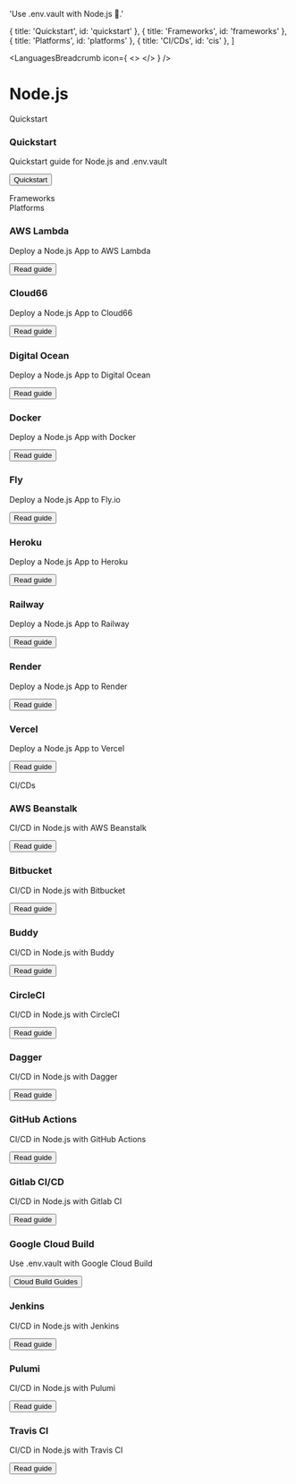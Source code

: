

  'Use .env.vault with Node.js 🚀.'

  { title: 'Quickstart', id: 'quickstart' },
  { title: 'Frameworks', id: 'frameworks' },
  { title: 'Platforms', id: 'platforms' },
  { title: 'CI/CDs', id: 'cis' },
]

<LanguagesBreadcrumb icon={
  <>
    <NodeIcon className="h-9 w-9 text-[#339933]"/>
  </>
} />
# Node.js
<GuideHeading lead={description} />

<div className="my-16 xl:max-w-none">
  <Heading level={2} id="quickstart">
    Quickstart
  </Heading>
  <div className="not-prose mt-4 grid grid-cols-1 gap-x-6 gap-y-10 border-t border-zinc-900/5 pt-10 dark:border-white/5 sm:grid-cols-2 xl:max-w-none xl:grid-cols-3">
    <div key="quickstart" className="flex flex-row-reverse gap-6">
      <div className="flex-auto">
        <h3 className="text-sm font-semibold text-zinc-900 dark:text-white">
          Quickstart
        </h3>
        <p className="mt-1 text-sm text-zinc-600 dark:text-zinc-400">Quickstart guide for Node.js and .env.vault</p>
        <p className="mt-4"><Button href="/docs/quickstart" variant="text" arrow="right">Quickstart</Button></p>
      </div>
      <NodeIcon className="h-9 w-9 text-[#339933]"/>
    </div>
  </div>
  <Heading level={2} id="frameworks">
    Frameworks
  </Heading>
  <div className="not-prose mt-4 grid grid-cols-1 gap-x-6 gap-y-10 border-t border-zinc-900/5 pt-10 dark:border-white/5 sm:grid-cols-2 xl:max-w-none xl:grid-cols-3">
    <FrameworksNodejs />
  </div>
  <Heading level={2} id="platforms">
    Platforms
  </Heading>
  <div className="not-prose mt-4 grid grid-cols-1 gap-x-6 gap-y-10 border-t border-zinc-900/5 pt-10 dark:border-white/5 sm:grid-cols-2 xl:max-w-none xl:grid-cols-3">
    <div key="aws-lambda" className="flex flex-row-reverse gap-6">
      <div className="flex-auto">
        <h3 className="text-sm font-semibold text-zinc-900 dark:text-white">
          AWS Lambda
        </h3>
        <p className="mt-1 text-sm text-zinc-600 dark:text-zinc-400">Deploy a Node.js App to AWS Lambda</p>
        <p className="mt-4"><Button href="/docs/languages/nodejs/aws-lambda" variant="text" arrow="right">Read guide</Button></p>
      </div>
      <AwsIcon className="h-9 w-9 text-[#FF9900]"/>
    </div>
    <div key="cloud66" className="flex flex-row-reverse gap-6">
      <div className="flex-auto">
        <h3 className="text-sm font-semibold text-zinc-900 dark:text-white">
          Cloud66
        </h3>
        <p className="mt-1 text-sm text-zinc-600 dark:text-zinc-400">Deploy a Node.js App to Cloud66</p>
        <p className="mt-4"><Button href="/docs/languages/nodejs/cloud66" variant="text" arrow="right">Read guide</Button></p>
      </div>
      <Cloud66Icon className="h-9 w-9 text-[#3C72B9]"/>
    </div>
    <div key="digital-ocean" className="flex flex-row-reverse gap-6">
      <div className="flex-auto">
        <h3 className="text-sm font-semibold text-zinc-900 dark:text-white">
          Digital Ocean
        </h3>
        <p className="mt-1 text-sm text-zinc-600 dark:text-zinc-400">Deploy a Node.js App to Digital Ocean</p>
        <p className="mt-4"><Button href="/docs/languages/nodejs/digital-ocean" variant="text" arrow="right">Read guide</Button></p>
      </div>
      <DigitalOceanIcon className="h-9 w-9 text-[#0080FF]"/>
    </div>
    <div key="docker" className="flex flex-row-reverse gap-6">
      <div className="flex-auto">
        <h3 className="text-sm font-semibold text-zinc-900 dark:text-white">
          Docker
        </h3>
        <p className="mt-1 text-sm text-zinc-600 dark:text-zinc-400">Deploy a Node.js App with Docker</p>
        <p className="mt-4"><Button href="/docs/languages/nodejs/docker" variant="text" arrow="right">Read guide</Button></p>
      </div>
      <DockerIcon className="h-9 w-9 text-[#2496ED]"/>
    </div>
    <div key="fly" className="flex flex-row-reverse gap-6">
      <div className="flex-auto">
        <h3 className="text-sm font-semibold text-zinc-900 dark:text-white">
          Fly
        </h3>
        <p className="mt-1 text-sm text-zinc-600 dark:text-zinc-400">Deploy a Node.js App to Fly.io</p>
        <p className="mt-4"><Button href="/docs/languages/nodejs/fly" variant="text" arrow="right">Read guide</Button></p>
      </div>
      <FlyIcon className="h-9 w-9 text-[#7B3BE2]"/>
    </div>
    <div key="heroku" className="flex flex-row-reverse gap-6">
      <div className="flex-auto">
        <h3 className="text-sm font-semibold text-zinc-900 dark:text-white">
          Heroku
        </h3>
        <p className="mt-1 text-sm text-zinc-600 dark:text-zinc-400">Deploy a Node.js App to Heroku</p>
        <p className="mt-4"><Button href="/docs/languages/nodejs/heroku" variant="text" arrow="right">Read guide</Button></p>
      </div>
      <HerokuIcon className="h-9 w-9 text-[#430098]"/>
    </div>
    <div key="railway" className="flex flex-row-reverse gap-6">
      <div className="flex-auto">
        <h3 className="text-sm font-semibold text-zinc-900 dark:text-white">
          Railway
        </h3>
        <p className="mt-1 text-sm text-zinc-600 dark:text-zinc-400">Deploy a Node.js App to Railway</p>
        <p className="mt-4"><Button href="/docs/languages/nodejs/railway" variant="text" arrow="right">Read guide</Button></p>
      </div>
      <RailwayIcon className="h-9 w-9 text-[#0B0D0E] dark:invert"/>
    </div>
    <div key="render" className="flex flex-row-reverse gap-6">
      <div className="flex-auto">
        <h3 className="text-sm font-semibold text-zinc-900 dark:text-white">
          Render
        </h3>
        <p className="mt-1 text-sm text-zinc-600 dark:text-zinc-400">Deploy a Node.js App to Render</p>
        <p className="mt-4"><Button href="/docs/languages/nodejs/render" variant="text" arrow="right">Read guide</Button></p>
      </div>
      <RenderIcon className="h-9 w-9 text-[#46E3B7]"/>
    </div>
    <div key="vercel" className="flex flex-row-reverse gap-6">
      <div className="flex-auto">
        <h3 className="text-sm font-semibold text-zinc-900 dark:text-white">
          Vercel
        </h3>
        <p className="mt-1 text-sm text-zinc-600 dark:text-zinc-400">Deploy a Node.js App to Vercel</p>
        <p className="mt-4"><Button href="/docs/languages/nodejs/vercel" variant="text" arrow="right">Read guide</Button></p>
      </div>
      <VercelIcon className="h-9 w-9 text-[#000000] dark:invert"/>
    </div>
  </div>
  <Heading level={2} id="cis">
    CI/CDs
  </Heading>
  <div className="not-prose mt-4 grid grid-cols-1 gap-x-6 gap-y-10 border-t border-zinc-900/5 pt-10 dark:border-white/5 sm:grid-cols-2 xl:max-w-none xl:grid-cols-3">
    <div key="aws-beanstalk" className="flex flex-row-reverse gap-6">
      <div className="flex-auto">
        <h3 className="text-sm font-semibold text-zinc-900 dark:text-white">
          AWS Beanstalk
        </h3>
        <p className="mt-1 text-sm text-zinc-600 dark:text-zinc-400">CI/CD in Node.js with AWS Beanstalk</p>
        <p className="mt-4"><Button href="/docs/languages/nodejs/aws-beanstalk" variant="text" arrow="right">Read guide</Button></p>
      </div>
      <AwsIcon className="h-9 w-9 text-[#7C974A]"/>
    </div>
    <div key="bitbucket" className="flex flex-row-reverse gap-6">
      <div className="flex-auto">
        <h3 className="text-sm font-semibold text-zinc-900 dark:text-white">
          Bitbucket
        </h3>
        <p className="mt-1 text-sm text-zinc-600 dark:text-zinc-400">CI/CD in Node.js with Bitbucket</p>
        <p className="mt-4"><Button href="/docs/languages/nodejs/bitbucket" variant="text" arrow="right">Read guide</Button></p>
      </div>
      <BitbucketIcon className="h-9 w-9 text-[#1A86FD]"/>
    </div>
    <div key="buddy" className="flex flex-row-reverse gap-6">
      <div className="flex-auto">
        <h3 className="text-sm font-semibold text-zinc-900 dark:text-white">
          Buddy
        </h3>
        <p className="mt-1 text-sm text-zinc-600 dark:text-zinc-400">CI/CD in Node.js with Buddy</p>
        <p className="mt-4"><Button href="/docs/languages/nodejs/buddy" variant="text" arrow="right">Read guide</Button></p>
      </div>
      <BuddyIcon className="h-9 w-9 text-[#1A86FD]"/>
    </div>
    <div key="circle-ci" className="flex flex-row-reverse gap-6">
      <div className="flex-auto">
        <h3 className="text-sm font-semibold text-zinc-900 dark:text-white">
          CircleCI
        </h3>
        <p className="mt-1 text-sm text-zinc-600 dark:text-zinc-400">CI/CD in Node.js with CircleCI</p>
        <p className="mt-4"><Button href="/docs/languages/nodejs/circleci" variant="text" arrow="right">Read guide</Button></p>
      </div>
      <CircleCiIcon className="h-9 w-9 text-[#343434] dark:invert"/>
    </div>
    <div key="dagger" className="flex flex-row-reverse gap-6">
      <div className="flex-auto">
        <h3 className="text-sm font-semibold text-zinc-900 dark:text-white">
          Dagger
        </h3>
        <p className="mt-1 text-sm text-zinc-600 dark:text-zinc-400">CI/CD in Node.js with Dagger</p>
        <p className="mt-4"><Button href="/docs/languages/nodejs/dagger" variant="text" arrow="right">Read guide</Button></p>
      </div>
      <DaggerIcon className="h-9 w-9 text-[#1d1d1b] dark:invert"/>
    </div>
    <div key="github-actions" className="flex flex-row-reverse gap-6">
      <div className="flex-auto">
        <h3 className="text-sm font-semibold text-zinc-900 dark:text-white">
          GitHub Actions
        </h3>
        <p className="mt-1 text-sm text-zinc-600 dark:text-zinc-400">CI/CD in Node.js with GitHub Actions</p>
        <p className="mt-4"><Button href="/docs/languages/nodejs/github-actions" variant="text" arrow="right">Read guide</Button></p>
      </div>
      <GitHubIcon className="h-9 w-9 text-[#181717] dark:invert"/>
    </div>
    <div key="gitlab" className="flex flex-row-reverse gap-6">
      <div className="flex-auto">
        <h3 className="text-sm font-semibold text-zinc-900 dark:text-white">
          Gitlab CI/CD
        </h3>
        <p className="mt-1 text-sm text-zinc-600 dark:text-zinc-400">CI/CD in Node.js with Gitlab CI</p>
        <p className="mt-4"><Button href="/docs/languages/nodejs/gitlab-ci" variant="text" arrow="right">Read guide</Button></p>
      </div>
      <GitlabIcon className="h-9 w-9 text-[#FC6D26]"/>
    </div>
    <div key="google-cloud-build" className="flex flex-row-reverse gap-6">
      <div className="flex-auto">
        <h3 className="text-sm font-semibold text-zinc-900 dark:text-white">
          Google Cloud Build
        </h3>
        <p className="mt-1 text-sm text-zinc-600 dark:text-zinc-400">Use .env.vault with Google Cloud Build</p>
        <p className="mt-4"><Button href="/docs/cis/google-cloud-build" variant="text" arrow="right">Cloud Build Guides</Button></p>
      </div>
      <GoogleCloudIcon className="h-9 w-9 text-[#4285F4]"/>
    </div>
    <div key="jenkins" className="flex flex-row-reverse gap-6">
      <div className="flex-auto">
        <h3 className="text-sm font-semibold text-zinc-900 dark:text-white">
          Jenkins
        </h3>
        <p className="mt-1 text-sm text-zinc-600 dark:text-zinc-400">CI/CD in Node.js with Jenkins</p>
        <p className="mt-4"><Button href="/docs/languages/nodejs/jenkins" variant="text" arrow="right">Read guide</Button></p>
      </div>
      <JenkinsIcon className="h-9 w-9 text-[#D24939]"/>
    </div>
    <div key="pulumi" className="flex flex-row-reverse gap-6">
      <div className="flex-auto">
        <h3 className="text-sm font-semibold text-zinc-900 dark:text-white">
          Pulumi
        </h3>
        <p className="mt-1 text-sm text-zinc-600 dark:text-zinc-400">CI/CD in Node.js with Pulumi</p>
        <p className="mt-4"><Button href="/docs/languages/nodejs/pulumi" variant="text" arrow="right">Read guide</Button></p>
      </div>
      <PulumiIcon className="h-9 w-9 text-[#8A3391]"/>
    </div>
    <div key="travis-ci" className="flex flex-row-reverse gap-6">
      <div className="flex-auto">
        <h3 className="text-sm font-semibold text-zinc-900 dark:text-white">
          Travis CI
        </h3>
        <p className="mt-1 text-sm text-zinc-600 dark:text-zinc-400">CI/CD in Node.js with Travis CI</p>
        <p className="mt-4"><Button href="/docs/languages/nodejs/travis-ci" variant="text" arrow="right">Read guide</Button></p>
      </div>
      <TravisCiIcon className="h-9 w-9 text-[#3EAAAF]"/>
    </div>
  </div>
</div>
